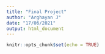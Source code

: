 ```yaml
---
title: "Final Project"
author: "Arghayan J"
date: "17/06/2021"
output: html_document
---
```


```r
knitr::opts_chunk$set(echo = TRUE)
```

```r

```